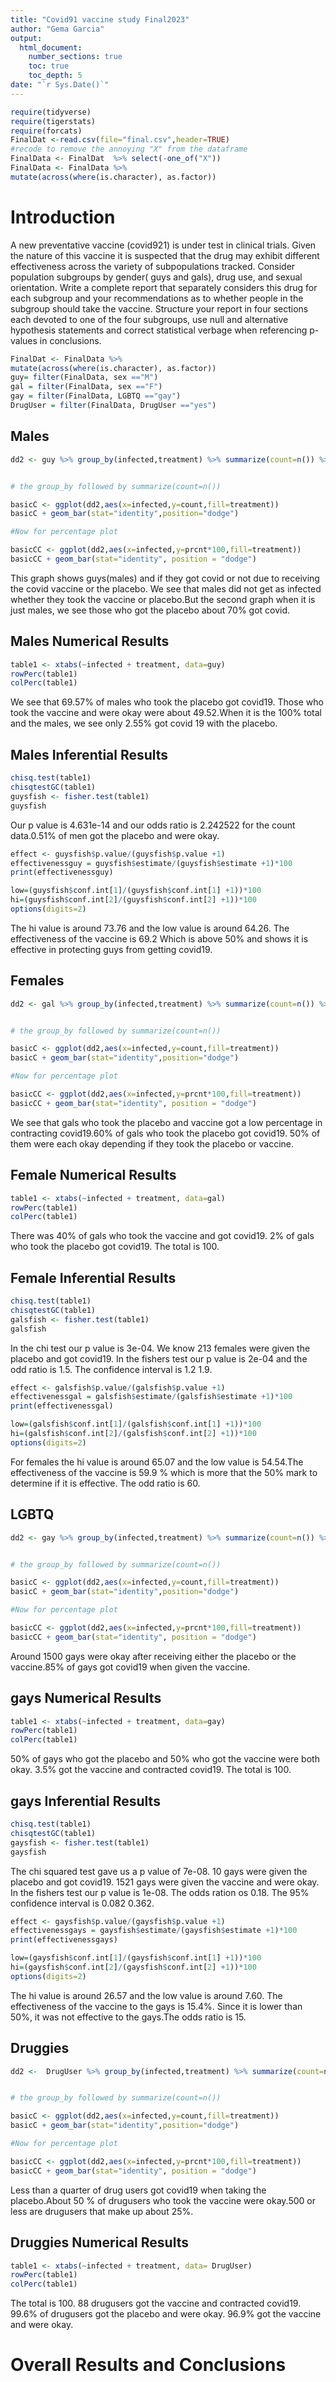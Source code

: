 ```yaml
---
title: "Covid91 vaccine study Final2023"
author: "Gema Garcia"
output: 
  html_document:
    number_sections: true
    toc: true
    toc_depth: 5
date: "`r Sys.Date()`" 
---
```


```r
require(tidyverse)
require(tigerstats)
require(forcats)
FinalDat <-read.csv(file="final.csv",header=TRUE)
#recode to remove the annoying "X" from the dataframe
FinalData <- FinalDat  %>% select(-one_of("X"))
FinalData <- FinalData %>%
mutate(across(where(is.character), as.factor))
```

# Introduction

A new  preventative vaccine (covid921) is under test in clinical trials. Given the nature of this vaccine it is suspected that the drug may exhibit different effectiveness across the variety of subpopulations tracked. Consider population subgroups by gender( guys and gals), drug use, and sexual orientation. Write a complete report that separately considers this drug for each subgroup and your recommendations as to whether people in the subgroup should take the vaccine. Structure your report in four sections each devoted to one of the four subgroups, use null and alternative hypothesis statements and correct statistical verbage when referencing p-values in conclusions.



```r
FinalDat <- FinalData %>%
mutate(across(where(is.character), as.factor))
guy= filter(FinalData, sex =="M")
gal = filter(FinalData, sex =="F")
gay = filter(FinalData, LGBTQ =="gay")
DrugUser = filter(FinalData, DrugUser =="yes")

```





## Males



```r
dd2 <- guy %>% group_by(infected,treatment) %>% summarize(count=n()) %>% mutate(prcnt=count/sum(count))


# the group_by followed by summarize(count=n())

basicC <- ggplot(dd2,aes(x=infected,y=count,fill=treatment))
basicC + geom_bar(stat="identity",position="dodge")

#Now for percentage plot

basicCC <- ggplot(dd2,aes(x=infected,y=prcnt*100,fill=treatment)) 
basicCC + geom_bar(stat="identity", position = "dodge")
```




This graph shows guys(males) and if they got covid or not due to receiving the covid vaccine or the placebo. We see that males did not get as infected whether they took the vaccine or placebo.But the second graph when it is just males, we see those who got the placebo about 70% got covid. 



## Males Numerical Results 




```r
table1 <- xtabs(~infected + treatment, data=guy)
rowPerc(table1)
colPerc(table1)
```




We see that 69.57% of males who took the placebo got covid19. Those who took the vaccine and were okay were about 49.52.When it is the 100% total and the males, we see only 2.55% got covid 19 with the placebo.



## Males Inferential Results




```r
chisq.test(table1)
chisqtestGC(table1)
guysfish <- fisher.test(table1)
guysfish
```




Our p value is 4.631e-14 and our odds ratio is 2.242522 for the count data.0.51% of men got the placebo and were okay. 



```r
effect <- guysfish$p.value/(guysfish$p.value +1)
effectivenessguy = guysfish$estimate/(guysfish$estimate +1)*100
print(effectivenessguy)
```



```r
low=(guysfish$conf.int[1]/(guysfish$conf.int[1] +1))*100
hi=(guysfish$conf.int[2]/(guysfish$conf.int[2] +1))*100
options(digits=2)
```




The hi value is around 73.76 and the low value is around 64.26. The effectiveness of the vaccine is 69.2 Which is above 50% and shows it is effective in protecting guys from getting covid19. 



## Females



```r
dd2 <- gal %>% group_by(infected,treatment) %>% summarize(count=n()) %>% mutate(prcnt=count/sum(count))


# the group_by followed by summarize(count=n())

basicC <- ggplot(dd2,aes(x=infected,y=count,fill=treatment))
basicC + geom_bar(stat="identity",position="dodge")

#Now for percentage plot

basicCC <- ggplot(dd2,aes(x=infected,y=prcnt*100,fill=treatment)) 
basicCC + geom_bar(stat="identity", position = "dodge")
```




We see that gals who took the placebo and vaccine got a low percentage in contracting covid19.60% of gals who took the placebo got covid19. 50% of them were each okay depending if they took the placebo or vaccine. 


## Female Numerical Results



```r
table1 <- xtabs(~infected + treatment, data=gal)
rowPerc(table1)
colPerc(table1)
```



There was 40% of gals who took the vaccine and got covid19. 2% of gals who took the placebo got covid19. The total is 100.



## Female Inferential Results



```r
chisq.test(table1)
chisqtestGC(table1)
galsfish <- fisher.test(table1)
galsfish
```




In the chi test our p value is 3e-04. We know 213 females were given the placebo and got covid19. In the fishers test our p value is 2e-04 and the odd ratio is 1.5. The confidence interval is 1.2 1.9. 



```r
effect <- galsfish$p.value/(galsfish$p.value +1)
effectivenessgal = galsfish$estimate/(galsfish$estimate +1)*100
print(effectivenessgal)
```



```r
low=(galsfish$conf.int[1]/(galsfish$conf.int[1] +1))*100
hi=(galsfish$conf.int[2]/(galsfish$conf.int[2] +1))*100
options(digits=2)
```




For females the hi value is around 65.07 and the low value is 54.54.The effectiveness of the vaccine is 59.9 % which is more that the 50% mark to determine if it is effective. The odd ratio is 60. 



## LGBTQ



```r
dd2 <- gay %>% group_by(infected,treatment) %>% summarize(count=n()) %>% mutate(prcnt=count/sum(count))


# the group_by followed by summarize(count=n())

basicC <- ggplot(dd2,aes(x=infected,y=count,fill=treatment))
basicC + geom_bar(stat="identity",position="dodge")

#Now for percentage plot

basicCC <- ggplot(dd2,aes(x=infected,y=prcnt*100,fill=treatment)) 
basicCC + geom_bar(stat="identity", position = "dodge")
```




Around 1500 gays were okay after receiving either the placebo or the vaccine.85% of gays got covid19 when given the vaccine. 



## gays Numerical Results



```r
table1 <- xtabs(~infected + treatment, data=gay)
rowPerc(table1)
colPerc(table1)
```




50% of gays who got the placebo and 50% who got the vaccine were both okay. 3.5% got the vaccine and contracted covid19. The total is 100. 




## gays Inferential Results




```r
chisq.test(table1)
chisqtestGC(table1)
gaysfish <- fisher.test(table1)
gaysfish
```




The chi squared test gave us a p value of 7e-08. 10 gays were given the placebo and got covid19. 1521 gays were given the vaccine and were okay. In the fishers test our p value is 1e-08. The odds ration os 0.18. The 95% confidence interval is 0.082 0.362.




```r
effect <- gaysfish$p.value/(gaysfish$p.value +1)
effectivenessgays = gaysfish$estimate/(gaysfish$estimate +1)*100
print(effectivenessgays)
```



```r
low=(gaysfish$conf.int[1]/(gaysfish$conf.int[1] +1))*100
hi=(gaysfish$conf.int[2]/(gaysfish$conf.int[2] +1))*100
options(digits=2)
```




The hi value is around 26.57 and the low value is around 7.60. The effectiveness of the vaccine to the gays is 15.4%. Since it is lower than 50%, it was not effective to the gays.The odds ratio is 15. 



## Druggies



```r
dd2 <-  DrugUser %>% group_by(infected,treatment) %>% summarize(count=n()) %>% mutate(prcnt=count/sum(count))


# the group_by followed by summarize(count=n())

basicC <- ggplot(dd2,aes(x=infected,y=count,fill=treatment))
basicC + geom_bar(stat="identity",position="dodge")

#Now for percentage plot

basicCC <- ggplot(dd2,aes(x=infected,y=prcnt*100,fill=treatment)) 
basicCC + geom_bar(stat="identity", position = "dodge")
```




Less than a quarter of drug users got covid19 when taking the placebo.About 50 % of drugusers who took the vaccine were okay.500 or less are drugusers that make up about 25%.




## Druggies Numerical Results



```r
table1 <- xtabs(~infected + treatment, data= DrugUser)
rowPerc(table1)
colPerc(table1)
```




The total is 100. 88 drugusers got the vaccine and contracted covid19. 99.6% of drugusers got the placebo and were okay. 96.9% got the vaccine and were okay.







# Overall Results and Conclusions